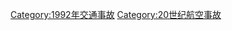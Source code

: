 {{Year by category
|m=1
|c=9
|d=9
|y=2
|cat=航空事故
|sortkey=Aviation accidents
|parent=20世纪航空事故
|subcat=1992年交通事故
}}
[[Category:1992年交通事故|Category:1992年交通事故]]
[[Category:20世纪航空事故|Category:20世纪航空事故]]